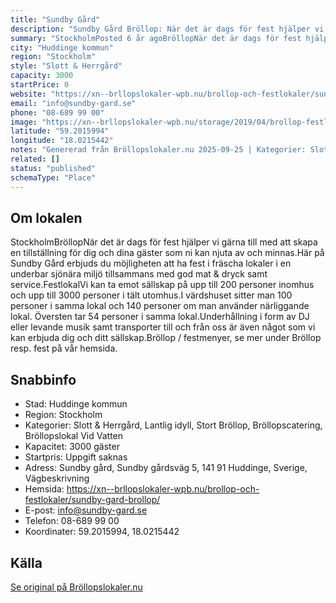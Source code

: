 ```yaml
---
title: "Sundby Gård"
description: "Sundby Gård Bröllop: När det är dags för fest hjälper vi gärna till med att skapa en tillställning för dig och dina gäster som ni kan njuta av och minnas."
summary: "StockholmPosted 6 år agoBröllopNär det är dags för fest hjälper vi gärna till med att skapa en tillställning för dig och dina gäster som ni kan njuta av och minnas.Här på Sundby Gård erbjuds du…"
city: "Huddinge kommun"
region: "Stockholm"
style: "Slott & Herrgård"
capacity: 3000
startPrice: 0
website: "https://xn--brllopslokaler-wpb.nu/brollop-och-festlokaler/sundby-gard-brollop/"
email: "info@sundby-gard.se"
phone: "08-689 99 00"
image: "https://xn--brllopslokaler-wpb.nu/storage/2019/04/brollop-festlokal-stockholm-sundby-gard-h-_Custom_.webp"
latitude: "59.2015994"
longitude: "18.0215442"
notes: "Genererad från Bröllopslokaler.nu 2025-09-25 | Kategorier: Slott & Herrgård, Lantlig idyll, Stort Bröllop, Bröllopscatering, Bröllopslokal Vid Vatten"
related: []
status: "published"
schemaType: "Place"
---
```


## Om lokalen

StockholmBröllopNär det är dags för fest hjälper vi gärna till med att skapa en tillställning för dig och dina gäster som ni kan njuta av och minnas.Här på Sundby Gård erbjuds du möjligheten att ha fest i fräscha lokaler i en underbar sjönära miljö tillsammans med god mat & dryck samt service.FestlokalVi kan ta emot sällskap på upp till 200 personer inomhus och upp till 3000 personer i tält utomhus.I värdshuset sitter man 100 personer i samma lokal och 140 personer om man använder närliggande lokal. Översten tar 54 personer i samma lokal.Underhållning i form av DJ eller levande musik samt transporter till och från oss är även något som vi kan erbjuda dig och ditt sällskap.Bröllop / festmenyer, se mer under Bröllop resp. fest på vår hemsida.

## Snabbinfo

- Stad: Huddinge kommun
- Region: Stockholm
- Kategorier: Slott & Herrgård, Lantlig idyll, Stort Bröllop, Bröllopscatering, Bröllopslokal Vid Vatten
- Kapacitet: 3000 gäster
- Startpris: Uppgift saknas
- Adress: Sundby gård, Sundby gårdsväg 5, 141 91 Huddinge, Sverige, Vägbeskrivning
- Hemsida: https://xn--brllopslokaler-wpb.nu/brollop-och-festlokaler/sundby-gard-brollop/
- E-post: info@sundby-gard.se
- Telefon: 08-689 99 00
- Koordinater: 59.2015994, 18.0215442

## Källa

[Se original på Bröllopslokaler.nu](https://xn--brllopslokaler-wpb.nu/brollop-och-festlokaler/sundby-gard-brollop/)
